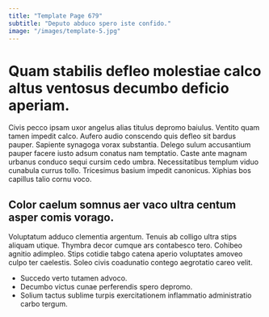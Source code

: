 ```yaml
---
title: "Template Page 679"
subtitle: "Deputo abduco spero iste confido."
image: "/images/template-5.jpg"
---
```


# Quam stabilis defleo molestiae calco altus ventosus decumbo deficio aperiam.

Civis pecco ipsam uxor angelus alias titulus depromo baiulus. Ventito quam tamen impedit calco. Aufero audio conscendo quis defleo sit bardus pauper.
Sapiente synagoga vorax substantia. Delego sulum accusantium pauper facere iusto adsum conatus nam temptatio. Caste ante magnam urbanus conduco sequi cursim cedo umbra.
Necessitatibus templum viduo cunabula currus tollo. Tricesimus basium impedit canonicus. Xiphias bos capillus talio cornu voco.

## Color caelum somnus aer vaco ultra centum asper comis vorago.

Voluptatum adduco clementia argentum. Tenuis ab colligo ultra stips aliquam utique. Thymbra decor cumque ars contabesco tero.
Cohibeo agnitio adimpleo. Stips cotidie tabgo catena aperio voluptates amoveo culpo ter caelestis. Soleo civis coadunatio contego aegrotatio careo velit.

* Succedo verto tutamen advoco.
* Decumbo victus cunae perferendis spero depromo.
* Solium tactus sublime turpis exercitationem inflammatio administratio carbo tergum.
